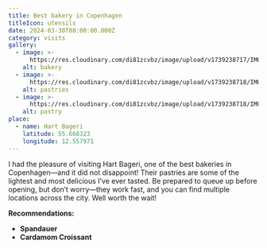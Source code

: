 ```yaml
---
title: Best bakery in Copenhagen
titleIcon: utensils
date: 2024-03-30T08:00:00.000Z
category: visits
gallery:
  - image: >-
      https://res.cloudinary.com/di81zcvbz/image/upload/v1739238717/IMG_4100_ueuuew.jpg
    alt: bakery
  - image: >-
      https://res.cloudinary.com/di81zcvbz/image/upload/v1739238718/IMG_4101_vts6qw.jpg
    alt: pastries
  - image: >-
      https://res.cloudinary.com/di81zcvbz/image/upload/v1739238718/IMG_4104_dsj7mn.jpg
    alt: pastry
place:
  - name: Hart Bageri
    latitude: 55.668323
    longitude: 12.557971
---
```


I had the pleasure of visiting Hart Bageri, one of the best bakeries in Copenhagen—and it did not disappoint! Their pastries are some of the lightest and most delicious I’ve ever tasted. Be prepared to queue up before opening, but don’t worry—they work fast, and you can find multiple locations across the city. Well worth the wait!

**Recommendations:**

* **Spandauer**
* **Cardamom Croissant**
